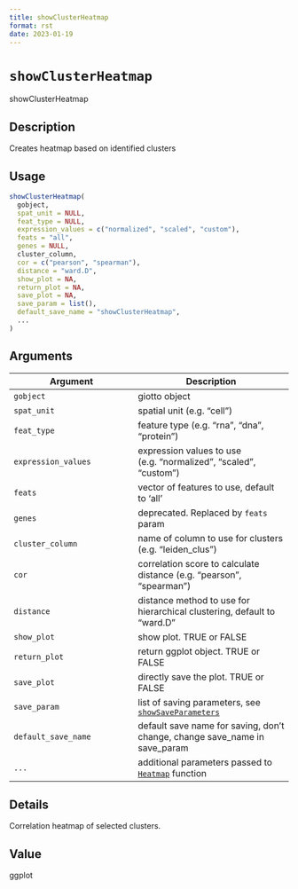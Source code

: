 ```yaml
--- 
title: showClusterHeatmap 
format: rst 
date: 2023-01-19 
--- 
```

# `showClusterHeatmap`

showClusterHeatmap


## Description

Creates heatmap based on identified clusters


## Usage

```r
showClusterHeatmap(
  gobject,
  spat_unit = NULL,
  feat_type = NULL,
  expression_values = c("normalized", "scaled", "custom"),
  feats = "all",
  genes = NULL,
  cluster_column,
  cor = c("pearson", "spearman"),
  distance = "ward.D",
  show_plot = NA,
  return_plot = NA,
  save_plot = NA,
  save_param = list(),
  default_save_name = "showClusterHeatmap",
  ...
)
```


## Arguments

Argument      |Description
------------- |----------------
`gobject`     |     giotto object
`spat_unit`     |     spatial unit (e.g. "cell")
`feat_type`     |     feature type (e.g. "rna", "dna", "protein")
`expression_values`     |     expression values to use (e.g. "normalized", "scaled", "custom")
`feats`     |     vector of features to use, default to 'all'
`genes`     |     deprecated. Replaced by `feats` param
`cluster_column`     |     name of column to use for clusters (e.g. "leiden_clus")
`cor`     |     correlation score to calculate distance (e.g. "pearson", "spearman")
`distance`     |     distance method to use for hierarchical clustering, default to "ward.D"
`show_plot`     |     show plot. TRUE or FALSE
`return_plot`     |     return ggplot object. TRUE or FALSE
`save_plot`     |     directly save the plot. TRUE or FALSE
`save_param`     |     list of saving parameters, see [`showSaveParameters`](#showsaveparameters)
`default_save_name`     |     default save name for saving, don't change, change save_name in save_param
`...`     |     additional parameters passed to [`Heatmap`](#heatmap) function


## Details

Correlation heatmap of selected clusters.


## Value

ggplot


